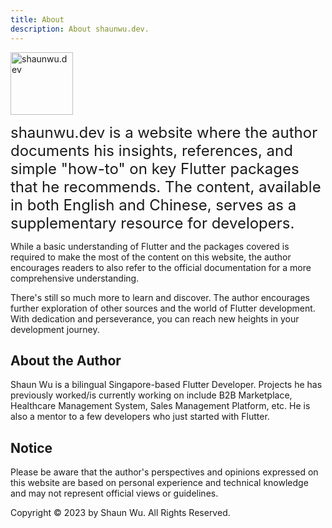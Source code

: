 ```yaml
---
title: About
description: About shaunwu.dev.
---
```

<Image
  src="/assets/symbol.png"
  alt="shaunwu.dev"
  height="100"
/>

<font size="5">shaunwu.dev is a website where the author documents his insights, references, and simple "how-to" on key Flutter packages that he recommends. The content, available in both English and Chinese, serves as a supplementary resource for developers.</font>

While a basic understanding of Flutter and the packages covered is required to make the most of the content on this website, the author encourages readers to also refer to the official documentation for a more comprehensive understanding.

There's still so much more to learn and discover. The author encourages further exploration of other sources and the world of Flutter development. With dedication and perseverance, you can reach new heights in your development journey.

## About the Author
Shaun Wu is a bilingual Singapore-based Flutter Developer. Projects he has previously worked/is currently working on include B2B Marketplace, Healthcare Management System, Sales Management Platform, etc. He is also a mentor to a few developers who just started with Flutter.

## Notice
Please be aware that the author's perspectives and opinions expressed on this website are based on personal experience and technical knowledge and may not represent official views or guidelines.

Copyright &copy; 2023 by Shaun Wu. All Rights Reserved.

